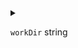 
<details>
<summary>

`workDir`  <span class="config-field-type">string</span> 

</summary>

WorkDir is the working directory that is used to execute the command in.

</details>
